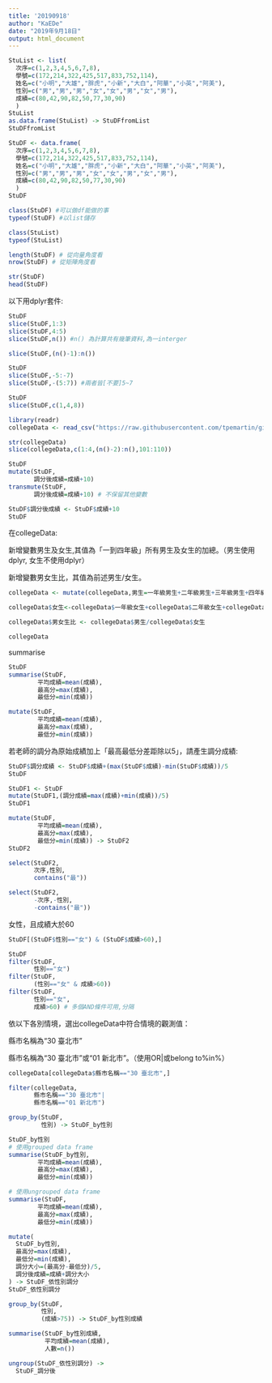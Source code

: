 ```yaml
---
title: '20190918'
author: "KaEDe"
date: "2019年9月18日"
output: html_document
---
```


```r
StuList <- list(
  次序=c(1,2,3,4,5,6,7,8),
  學號=c(172,214,322,425,517,833,752,114),
  姓名=c("小明","大雄","胖虎","小新","大白","阿華","小英","阿美"),
  性別=c("男","男","男","女","女","男","女","男"),
  成績=c(80,42,90,82,50,77,30,90)
  )
StuList 
as.data.frame(StuList) -> StuDFfromList
StuDFfromList
```


```r
StuDF <- data.frame(
  次序=c(1,2,3,4,5,6,7,8),
  學號=c(172,214,322,425,517,833,752,114),
  姓名=c("小明","大雄","胖虎","小新","大白","阿華","小英","阿美"),
  性別=c("男","男","男","女","女","男","女","男"),
  成績=c(80,42,90,82,50,77,30,90)
  )
StuDF 
```

```r
class(StuDF) #可以做df能做的事
typeof(StuDF) #以list儲存

class(StuList)
typeof(StuList)
```

```r
length(StuDF) # 從向量角度看
nrow(StuDF) # 從矩陣角度看
```

```r
str(StuDF)
head(StuDF)
```

以下用dplyr套件:
```r
StuDF
slice(StuDF,1:3)
slice(StuDF,4:5)
slice(StuDF,n()) #n() 為計算共有幾筆資料,為一interger
```
```r
slice(StuDF,(n()-1):n())
```

```r
StuDF
slice(StuDF,-5:-7) 
slice(StuDF,-(5:7)) #兩者皆[不要]5~7
```


```r
StuDF
slice(StuDF,c(1,4,8))
```

```r
library(readr)
collegeData <- read_csv("https://raw.githubusercontent.com/tpemartin/github-data/master/103_student.csv")

str(collegeData)
slice(collegeData,c(1:4,(n()-2):n(),101:110))
```

```r
StuDF
mutate(StuDF,
       調分後成績=成績+10)
transmute(StuDF,
       調分後成績=成績+10) # 不保留其他變數

StuDF$調分後成績 <- StuDF$成績+10
StuDF
```

在collegeData:

新增變數男生及女生,其值為「一到四年級」所有男生及女生的加總。（男生使用dplyr, 女生不使用dplyr）

新增變數男女生比，其值為前述男生/女生。

```r
collegeData <- mutate(collegeData,男生=一年級男生+二年級男生+三年級男生+四年級男生)

collegeData$女生<-collegeData$一年級女生+collegeData$二年級女生+collegeData$三年級女生+collegeData$四年級女生

collegeData$男女生比 <- collegeData$男生/collegeData$女生

collegeData

```

summarise
```r
StuDF
summarise(StuDF,
        平均成績=mean(成績),
        最高分=max(成績),
        最低分=min(成績))

mutate(StuDF,
        平均成績=mean(成績),
        最高分=max(成績),
        最低分=min(成績))
```

若老師的調分為原始成績加上「最高最低分差距除以5」，請產生調分成績:
```r
StuDF$調分成績 <- StuDF$成績+(max(StuDF$成績)-min(StuDF$成績))/5
StuDF

StuDF1 <- StuDF
mutate(StuDF1,(調分成績=max(成績)+min(成績))/5)
StuDF1
```

```r
mutate(StuDF,
        平均成績=mean(成績),
        最高分=max(成績),
        最低分=min(成績)) -> StuDF2
StuDF2

select(StuDF2,
       次序,性別,
       contains("最"))

select(StuDF2,
       -次序,-性別,
       -contains("最"))
```

女性，且成績大於60
```r
StuDF[(StuDF$性別=="女") & (StuDF$成績>60),]
```

```r
StuDF
filter(StuDF,
       性別=="女")
filter(StuDF,
       (性別=="女" & 成績>60))
filter(StuDF,
       性別=="女",
       成績>60) # 多個AND條件可用,分隔
```

依以下各別情境，選出collegeData中符合情境的觀測值：

縣市名稱為“30 臺北市”

縣市名稱為“30 臺北市”或“01 新北市”。（使用OR|或belong to%in%）

```r
collegeData[collegeData$縣市名稱=="30 臺北市",]

filter(collegeData,
       縣市名稱=="30 臺北市"|
       縣市名稱=="01 新北市")
```

```r
group_by(StuDF,
         性別) -> StuDF_by性別

StuDF_by性別
# 使用grouped data frame
summarise(StuDF_by性別,
        平均成績=mean(成績),
        最高分=max(成績),
        最低分=min(成績))

# 使用ungrouped data frame
summarise(StuDF,
        平均成績=mean(成績),
        最高分=max(成績),
        最低分=min(成績))
```


```r
mutate(
  StuDF_by性別,
  最高分=max(成績),
  最低分=min(成績),
  調分大小=(最高分-最低分)/5,
  調分後成績=成績+調分大小
) -> StuDF_依性別調分
StuDF_依性別調分

group_by(StuDF,
         性別,
         (成績>75)) -> StuDF_by性別成績

summarise(StuDF_by性別成績,
          平均成績=mean(成績),
          人數=n())

ungroup(StuDF_依性別調分) -> 
  StuDF_調分後
```










